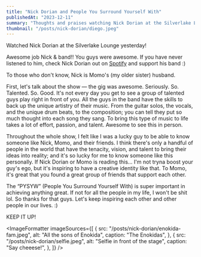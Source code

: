 ```yaml
---
title: "Nick Dorian and People You Surround Yourself With"
publishedAt: "2023-12-11"
summary: "Thoughts and praises watching Nick Dorian at the Silverlake Lounge. A short thought on the people you surround yourself with."
thumbnail: "/posts/nick-dorian/diego.jpeg"
---
```


<HeroImage
  src="/posts/nick-dorian/diego.jpeg"
  alt="Diego the dog at Silverlake Lounge"
  caption="Diego stealing the show"
/>

Watched Nick Dorian at the Silverlake Lounge yesterday!

Awesome job Nick & band!! You guys were awesome. If you have never listened to him, check Nick Dorian out on [Spotify](https://open.spotify.com/artist/60tZRF2LOOUONoZXo2ATtd?si=kS89bZsJTOaE18IuJsysWw) and support his band :)

To those who don't know, Nick is Momo's (my older sister) husband.

First, let's talk about the show — the gig was awesome. Seriously. So. Talented. So. Good. It's not every day you get to see a group of talented guys play right in front of you. All the guys in the band have the skills to back up the unique artistry of their music. From the guitar solos, the vocals, and the unique drum beats, to the composition; you can tell they put so much thought into each song they sang. To bring this type of music to life takes a lot of effort, passion, and talent. Awesome to see this in person.

Throughout the whole show, I felt like I was a lucky guy to be able to know someone like Nick, Momo, and their friends. I think there's only a handful of people in the world that have the tenacity, vision, and talent to bring their ideas into reality; and it's so lucky for me to know someone like this personally. If Nick Dorian or Momo is reading this… I'm not tryna boost your guy's ego, but it's inspiring to have a creative identity like that. To Momo, it's great that you found a great group of friends that support each other.

The “PYSYW” (People You Surround Yourself With) is super important in achieving anything great. If not for all the people in my life, I won't be shit lol. So thanks for that guys. Let's keep inspiring each other and other people in our lives. :)

KEEP IT UP!

<ImageFormatter
  imageSources={[
    {
      src: "/posts/nick-dorian/enokida-fam.jpeg",
      alt: "All the sons of Enokida",
      caption: "The Enokidas",
    },
    {
      src: "/posts/nick-dorian/selfie.jpeg",
      alt: "Selfie in front of the stage",
      caption: "Say cheeese!",
    },
  ]}
/>
